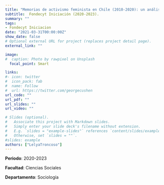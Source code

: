 ```yaml
---
title: "Memorias de activismo feminista en Chile (2010-2020): un análisis interseccional de experiencias, diferencias y coaliciones en la praxis política"
subtitle:  Fondecyt Iniciación (2020-2023).
summary: ""
tags:
- Fondecyt Iniciacion
date: "2021-03-31T00:00:00Z"
show_date: false
# Optional external URL for project (replaces project detail page).
external_link: ""

image:
#  caption: Photo by rawpixel on Unsplash
  focal_point: Smart

links:
#- icon: twitter
#  icon_pack: fab
#  name: Follow
#  url: https://twitter.com/georgecushen
url_code: ""
url_pdf: ""
url_slides: ""
url_video: ""

# Slides (optional).
#   Associate this project with Markdown slides.
#   Simply enter your slide deck's filename without extension.
#   E.g. `slides = "example-slides"` references `content/slides/example-slides.md`.
#   Otherwise, set `slides = ""`.
#slides: example
authors: ["LelyaTroncoso"]
---
```



**Periodo**: 2020-2023

**Facultad**: Ciencias Sociales

**Departamento**: Sociología


